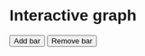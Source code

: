 # Interactive graph

<style>
  * {
    font-family: sans-serif;
  }
</style> 

<div id="plot">
</div>

<script src="https://cdn.jsdelivr.net/npm/d3@7"></script>
<script src="scripts/myscript.js">

</script>

<button type = 'button' onlick = 'add()'>Add bar</button>
<button type = 'button' onlick = 'remove()'>Remove bar</button>


